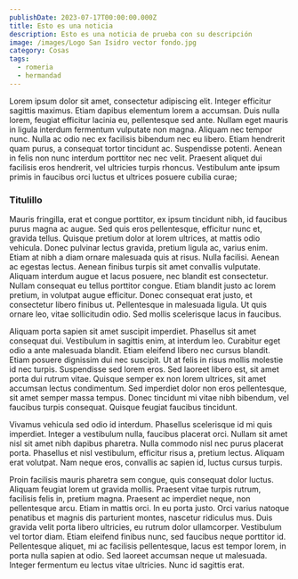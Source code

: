 ```yaml
---
publishDate: 2023-07-17T00:00:00.000Z
title: Esto es una noticia
description: Esto es una noticia de prueba con su descripción
image: /images/Logo San Isidro vector fondo.jpg
category: Cosas
tags:
  - romeria
  - hermandad
---
```


Lorem ipsum dolor sit amet, consectetur adipiscing elit. Integer efficitur sagittis maximus. Etiam dapibus elementum lorem a accumsan. Duis nulla lorem, feugiat efficitur lacinia eu, pellentesque sed ante. Nullam eget mauris in ligula interdum fermentum vulputate non magna. Aliquam nec tempor nunc. Nulla ac odio nec ex facilisis bibendum nec eu libero. Etiam hendrerit quam purus, a consequat tortor tincidunt ac. Suspendisse potenti. Aenean in felis non nunc interdum porttitor nec nec velit. Praesent aliquet dui facilisis eros hendrerit, vel ultricies turpis rhoncus. Vestibulum ante ipsum primis in faucibus orci luctus et ultrices posuere cubilia curae;

### Titulillo

Mauris fringilla, erat et congue porttitor, ex ipsum tincidunt nibh, id faucibus purus magna ac augue. Sed quis eros pellentesque, efficitur nunc et, gravida tellus. Quisque pretium dolor at lorem ultrices, at mattis odio vehicula. Donec pulvinar lectus gravida, pretium ligula ac, varius enim. Etiam at nibh a diam ornare malesuada quis at risus. Nulla facilisi. Aenean ac egestas lectus. Aenean finibus turpis sit amet convallis vulputate. Aliquam interdum augue et lacus posuere, nec blandit est consectetur. Nullam consequat eu tellus porttitor congue. Etiam blandit justo ac lorem pretium, in volutpat augue efficitur. Donec consequat erat justo, et consectetur libero finibus ut. Pellentesque in malesuada ligula. Ut quis ornare leo, vitae sollicitudin odio. Sed mollis scelerisque lacus in faucibus.

Aliquam porta sapien sit amet suscipit imperdiet. Phasellus sit amet consequat dui. Vestibulum in sagittis enim, at interdum leo. Curabitur eget odio a ante malesuada blandit. Etiam eleifend libero nec cursus blandit. Etiam posuere dignissim dui nec suscipit. Ut at felis in risus mollis molestie id nec turpis. Suspendisse sed lorem eros. Sed laoreet libero est, sit amet porta dui rutrum vitae. Quisque semper ex non lorem ultrices, sit amet accumsan lectus condimentum. Sed imperdiet dolor non eros pellentesque, sit amet semper massa tempus. Donec tincidunt mi vitae nibh bibendum, vel faucibus turpis consequat. Quisque feugiat faucibus tincidunt.

Vivamus vehicula sed odio id interdum. Phasellus scelerisque id mi quis imperdiet. Integer a vestibulum nulla, faucibus placerat orci. Nullam sit amet nisl sit amet nibh dapibus pharetra. Nulla commodo nisl nec purus placerat porta. Phasellus et nisl vestibulum, efficitur risus a, pretium lectus. Aliquam erat volutpat. Nam neque eros, convallis ac sapien id, luctus cursus turpis.

Proin facilisis mauris pharetra sem congue, quis consequat dolor luctus. Aliquam feugiat lorem ut gravida mollis. Praesent vitae turpis rutrum, facilisis felis in, pretium magna. Praesent ac imperdiet neque, non pellentesque arcu. Etiam in mattis orci. In eu porta justo. Orci varius natoque penatibus et magnis dis parturient montes, nascetur ridiculus mus. Duis gravida velit porta libero ultricies, eu rutrum dolor ullamcorper. Vestibulum vel tortor diam. Etiam eleifend finibus nunc, sed faucibus neque porttitor id. Pellentesque aliquet, mi ac facilisis pellentesque, lacus est tempor lorem, in porta nulla sapien at odio. Sed laoreet accumsan neque ut malesuada. Integer fermentum eu lectus vitae ultricies. Nunc id sagittis erat.

